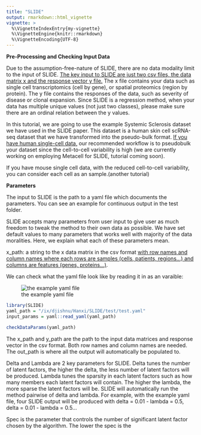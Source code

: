 ```yaml
---
title: "SLIDE"
output: rmarkdown::html_vignette
vignette: >
  %\VignetteIndexEntry{my-vignette}
  %\VignetteEngine{knitr::rmarkdown}
  %\VignetteEncoding{UTF-8}
---
```


**Pre-Processing and Checking Input Data**

Due to the assumption-free-nature of SLIDE, there are no data modality limit to the input of SLIDE. [The key input to SLIDE are just two csv files, the data matrix x and the response vector y file.]{.underline} The x file contains your data such as single cell transcriptomics (cell by gene), or spatial proteomics (region by protein). The y file contains the responses of the data, such as severity of disease or clonal expansion. Since SLIDE is a regression method, when your data has multiple unique values (not just two classes), please make sure there are an ordinal relation between the y values.

In this tutorial, we are going to use the example Systemic Sclerosis dataset we have used in the SLIDE paper. This dataset is a human skin cell scRNA-seq dataset that we have transformed into the pseudo-bulk format. [If you have human single-cell data,]{.underline} our recommended workflow is to pseudobulk your dataset since the cell-to-cell variability is high (we are currently working on employing Metacell for SLIDE, tutorial coming soon).

If you have mouse single cell data, with the reduced cell-to-cell variability, you can consider each cell as an sample.(another tutorial)

**Parameters**

The input to SLIDE is the path to a yaml file which documents the parameters. You can see an example for continuous output in the test folder.

SLIDE accepts many parameters from user input to give user as much freedom to tweak the method to their own data as possible. We have set default values to many parameters that works well with majority of the data moralities. Here, we explain what each of these parameters mean.

x_path: a string to the x data matrix in the csv format [with row names and column names where each rows are samples (cells, patients, regions...) and columns are features (genes, proteins...)]{.underline}.

We can check what the yaml file look like by reading it in as an varaible:

![the example yaml file](test_yaml_example.png)

```r
library(SLIDE)
yaml_path = "/ix/djishnu/Hanxi/SLIDE/test/test.yaml"
input_params = yaml::read_yaml(yaml_path)
```

```r
checkDataParams(yaml_path)
```

The x_path and y_path are the path to the input data matrices and response vector in the csv format. Both row names and column names are needed. The out_path is where all the output will automatically be populated to.

Delta and Lambda are 2 key parameters for SLIDE. Delta tunes the number of latent factors, the higher the delta, the less number of latent factors will be produced. Lambda tunes the sparsity in each latent factors such as how many members each latent factors will contain. The higher the lambda, the more sparse the latent factors will be. SLIDE will automatically run the method pairwise of delta and lambda. For example, with the example yaml file, four SLIDE output will be produced with delta = 0.01 - lambda = 0.5, delta = 0.01 - lambda = 0.5...

Spec is the parameter that controls the number of significant latent factor chosen by the algorithm. The lower the spec is the


```r

```

```r
```
